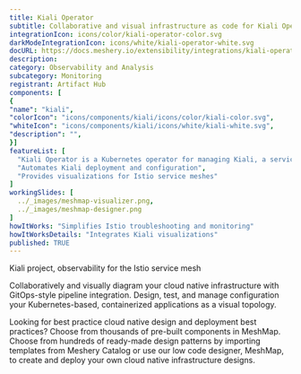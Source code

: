 ```yaml
---
title: Kiali Operator
subtitle: Collaborative and visual infrastructure as code for Kiali Operator
integrationIcon: icons/color/kiali-operator-color.svg
darkModeIntegrationIcon: icons/white/kiali-operator-white.svg
docURL: https://docs.meshery.io/extensibility/integrations/kiali-operator
description: 
category: Observability and Analysis
subcategory: Monitoring
registrant: Artifact Hub
components: [
{
"name": "kiali",
"colorIcon": "icons/components/kiali/icons/color/kiali-color.svg",
"whiteIcon": "icons/components/kiali/icons/white/kiali-white.svg",
"description": "",
}]
featureList: [
  "Kiali Operator is a Kubernetes operator for managing Kiali, a service mesh observability tool.",
  "Automates Kiali deployment and configuration",
  "Provides visualizations for Istio service meshes"
]
workingSlides: [
  ../_images/meshmap-visualizer.png,
  ../_images/meshmap-designer.png
]
howItWorks: "Simplifies Istio troubleshooting and monitoring"
howItWorksDetails: "Integrates Kiali visualizations"
published: TRUE
---
```

<p>
Kiali project, observability for the Istio service mesh
</p>
<p>
    Collaboratively and visually diagram your cloud native infrastructure with GitOps-style pipeline integration. Design, test, and manage configuration your Kubernetes-based, containerized applications as a visual topology.
</p>
<p>
    Looking for best practice cloud native design and deployment best practices? Choose from thousands of pre-built components in MeshMap. Choose from hundreds of ready-made design patterns by importing templates from Meshery Catalog or use our low code designer, MeshMap, to create and deploy your own cloud native infrastructure designs.
</p>
